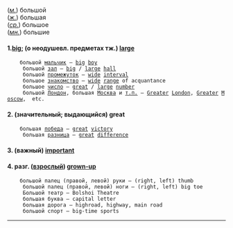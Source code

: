 (''[[м.]]'') большой <br>
(''[[ж.]]'') большая <br>
(''[[ср.]]'') большое <br>
(''[[мн.]]'') большие

==== 1.[[big]]; (о неодушевл. предметах тж.) [[large]] ====


     большой [[мальчик]] — [[big]] [[boy]]<br>
     большой [[зал]] — [[big]] / [[large]] [[hall]] <br>
     большой [[промежуток]] — [[wide]] [[interval]] <br>
     большое [[знакомство]] — [[wide]] [[range]] of acquantance  <br>
     большое [[число]] — [[great]] / [[large]] [[number]]  <br>
     большой [[Лондон]], большая [[Москва]] и [[т.п.]] — [[Greater]] [[London]], [[Greater]] [[Moscow]],  etc. 

==== 2.  (значительный; выдающийся) great ====
 
     большая [[победа]] — [[great]] [[victory]] <br>
     большая [[разница]] — [[great]] [[difference]]

==== 3.  (важный) [[important]] ====

==== 4.  разг. ([[взрослый]]) [[grown-up]] ====

     большой палец (правой, левой) руки — (right, left) thumb <br>
     большой палец (правой, левой) ноги — (right, left) big toe <br>
     Большой театр — Bolshoi Theatre <br>
     большая буква — capital letter <br>
     большая дорога — highroad, highway, main road <br>
     большой спорт — big-time sports

----